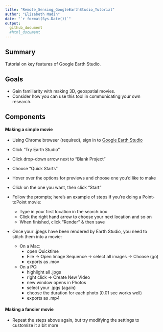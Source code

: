 ```yaml
---
title: "Remote_Sensing_GoogleEarthStudio_Tutorial"
author: "Elizabeth Madin"
date: "`r format(Sys.Date())`"
output: 
  github_document
  #html_document
---
```


## Summary  

Tutorial on key features of Google Earth Studio. 

## Goals

* Gain familiarity with making 3D, geospatial movies. 
* Consider how you can use this tool in communicating your own research.

## Components

#### Making a simple movie

* Using Chrome browser (required), sign in to [Google Earth Studio](https://www.google.com/earth/studio/)
* Click "Try Earth Studio"
* Click drop-down arrow next to "Blank Project"
* Choose "Quick Starts"
* Hover over the options for previews and choose one you'd like to make
* Click on the one you want, then click "Start"
* Follow the prompts; here's an example of steps if you're doing a Point-toPoint movie:
    + Type in your first location in the search box
    + Click the right hand arrow to choose your next location and so on
    + When finished, click "Render" & then save

* Once your .jpegs have been rendered by Earth Studio, you need to stitch them into a movie:

  * On a Mac:
    + open Quicktime
    + File -> Open Image Sequence -> select all images -> Choose (go)
    + exports as .mov 
    
  * On a PC: 
    + highlight all .jpgs
    + right click -> Create New Video
    + new window opens in Photos
    + select your .jpgs (again)
    + choose the duration for each photo (0.01 sec works well)
    + exports as .mp4
  
#### Making a fancier movie

* Repeat the steps above again, but try modifying the settings to customize it a bit more

